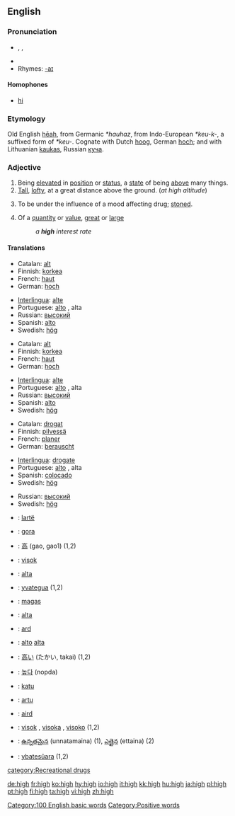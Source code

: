 ==English==
{{rank|herself|year|dear|296|high|above|received|read}}
===Pronunciation===
* {{AHD|hī}}, {{IPA|/haɪ/}}, {{SAMPA|/haI/}}
*{{audio|en-us-high.ogg|Audio (US)}}
* Rhymes: [[Rhymes:English:-aɪ|-aɪ]]

====Homophones====
*[[hi]]

===Etymology===
Old English [[heah|hēah]], from Germanic ''*hauhaz'', from Indo-European ''*keu-k-'', a suffixed form of ''*keu-''.  Cognate with Dutch [[hoog]], German [[hoch]]; and with Lithuanian [[kaukas]], Russian [[куча]].

===Adjective===
{{en-adj|higher|highest}}

# Being [[elevated]] in [[position]] or [[status]], a [[state]] of being [[above]] many things.
# [[Tall]], [[lofty]], at a great distance above the ground.  (''at high altitude'')
# {{slang}} To be under the influence of a mood affecting drug; [[stoned]].<!--wikisaurus?-->
# Of a [[quantity]] or [[value]], [[great]] or [[large]]
#:''a '''high''' interest rate''

====Translations====
{{top|elevated}}
*Catalan: [[alt]]
*Finnish: [[korkea]] 
*French: [[haut]]
*German: [[hoch]] 
{{mid}}
*[[Interlingua]]: [[alte]]
*Portuguese: [[alto]] {{m}}, alta {{f}}
*Russian: [[высокий]] {{m}}
*Spanish: [[alto]]
*Swedish: [[hög]]
{{bottom}}
{{top|tall, lofty}}
*Catalan: [[alt]]
*Finnish: [[korkea]] 
*French: [[haut]]
*German: [[hoch]] 
{{mid}}
*[[Interlingua]]: [[alte]]
*Portuguese: [[alto]] {{m}}, alta {{f}}
*Russian: [[высокий]] {{m}}
*Spanish: [[alto]]
*Swedish: [[hög]]
{{bottom}}
{{top|stoned}}
*Catalan: [[drogat]]
*Finnish: [[pilvessä]] 
*French: [[planer]] 
*German: [[berauscht]]
{{mid}}
*[[Interlingua]]: [[drogate]] 
*Portuguese: [[alto]] {{m}}, alta {{f}}
*Spanish: [[colocado]]
*Swedish: [[hög]] 
{{bottom}}
{{top|great or large quantity}}
{{mid}}
*Russian: [[высокий]] {{m}}
*Swedish: [[hög]]
{{bottom}}

{{checktrans}}
{{top}}
*{{ttbc|Albanian}}: [[lartë]]
*{{ttbc|Basque}}: [[gora]]
*{{ttbc|Chinese}}: [[高]] (gao, gao1) (1,2)
*{{ttbc|Croatian}}: [[visok]]
*{{ttbc|Esperanto}}: [[alta]]
*{{ttbc|Guaraní}}: [[yvategua]] (1,2)
*{{ttbc|Hungarian}}: [[magas]]
*{{ttbc|Ido}}: [[alta]]
*{{ttbc|Irish}}: [[ard]]
*{{ttbc|Italian}}: [[alto]] {{m}} [[alta]] {{f}}
*{{ttbc|Japanese}}: [[高い]] (たかい, takai) (1,2)
{{mid}}
*{{ttbc|Korean}}: [[높다]] (nopda) 
*{{ttbc|Pitjantjatjara}}: [[katu]]
*{{ttbc|Sardinian}}: [[artu]]
*{{ttbc|Scottish Gaelic}}: [[aird]]
*{{ttbc|Slovene}}: [[visok]] {{m}}, [[visoka]] {{f}}, [[visoko]] {{n}} (1,2)
*{{ttbc|Telugu}}: [[ఉన్నతమైన]] (unnatamaina) (1), [[ఎత్తైన]] (ettaina) (2)
*{{ttbc|Tupinambá}}: [[ybatesûara]] (1,2)
{{bottom}}

[[category:Recreational drugs]]
[[Category:100 English basic words]]
[[Category:Positive words]]

[[de:high]]
[[fr:high]]
[[ko:high]]
[[hy:high]]
[[io:high]]
[[it:high]]
[[kk:high]]
[[hu:high]]
[[ja:high]]
[[pl:high]]
[[pt:high]]
[[fi:high]]
[[ta:high]]
[[vi:high]]
[[zh:high]]